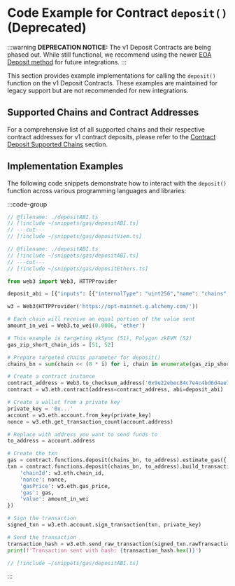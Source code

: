# Code Example for Contract `deposit()` (Deprecated)

:::warning
**DEPRECATION NOTICE:** The v1 Deposit Contracts are being phased out. While still functional, we recommend using the newer [EOA Deposit method](/gas/code-examples/eoaDeposit) for future integrations.
:::

This section provides example implementations for calling the `deposit()` function on the v1 Deposit Contracts. These examples are maintained for legacy support but are not recommended for new integrations.

## Supported Chains and Contract Addresses

For a comprehensive list of all supported chains and their respective contract addresses for v1 contract deposits, please refer to the [Contract Deposit Supported Chains](/gas/chain-support/inbound#contract-deposit) section.

## Implementation Examples

The following code snippets demonstrate how to interact with the `deposit()` function across various programming languages and libraries:

:::code-group

```ts twoslash [viem]
// @filename: ./depositABI.ts
// [!include ~/snippets/gas/depositABI.ts]
// ---cut---
// [!include ~/snippets/gas/depositViem.ts]
```

```ts twoslash [ethers]
// @filename: ./depositABI.ts
// [!include ~/snippets/gas/depositABI.ts]
// ---cut---
// [!include ~/snippets/gas/depositEthers.ts]
```

```python [python]
from web3 import Web3, HTTPProvider

deposit_abi = [{"inputs": [{"internalType": "uint256","name": "chains","type": "uint256"},{"internalType": "address","name": "to","type": "address"}],"name": "deposit","outputs": [],"stateMutability": "payable","type": "function"}]

w3 = Web3(HTTPProvider('https://opt-mainnet.g.alchemy.com/'))

# Each chain will receive an equal portion of the value sent
amount_in_wei = Web3.to_wei(0.0006, 'ether')

# This example is targeting zkSync (51), Polygon zkEVM (52)
gas_zip_short_chain_ids = [51, 52]

# Prepare targeted chains parameter for deposit()
chains_bn = sum(chain << (8 * i) for i, chain in enumerate(gas_zip_short_chain_ids))

# Create a contract instance
contract_address = Web3.to_checksum_address('0x9e22ebec84c7e4c4bd6d4ae7ff6f4d436d6d8390')
contract = w3.eth.contract(address=contract_address, abi=deposit_abi)

# Create a wallet from a private key
private_key = '0x...'
account = w3.eth.account.from_key(private_key)
nonce = w3.eth.get_transaction_count(account.address)

# Replace with address you want to send funds to
to_address = account.address

# Create the txn
gas = contract.functions.deposit(chains_bn, to_address).estimate_gas({'value': amount_in_wei})
txn = contract.functions.deposit(chains_bn, to_address).build_transaction({
    'chainId': w3.eth.chain_id,
    'nonce': nonce,
    'gasPrice': w3.eth.gas_price,
    'gas': gas,
    'value': amount_in_wei
})

# Sign the transaction
signed_txn = w3.eth.account.sign_transaction(txn, private_key)

# Send the transaction
transaction_hash = w3.eth.send_raw_transaction(signed_txn.rawTransaction)
print(f'Transaction sent with hash: {transaction_hash.hex()}')
```

```ts twoslash [depositABI.ts]
// [!include ~/snippets/gas/depositABI.ts]
```

:::
